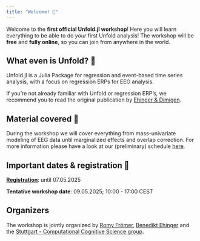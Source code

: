```yaml
---
title: "Welcome! 🐙"
---
```


Welcome to the **first official Unfold.jl workshop**! Here you will learn everything to be able to do _your_ first Unfold analysis!
The workshop will be **free** and **fully online**, so you can join from anywhere in the world. 

## What even is Unfold? 🤔
Unfold.jl is a Julia Package for regression and event-based time series analysis, with a focus on regression ERPs for EEG analysis.

If you're not already familiar with Unfold or regression ERP's, we recommend you to read the original publication by [Ehinger & Dimigen](https://peerj.com/articles/7838/).

## Material covered 💪
During the workshop we will cover everything from mass-univariate modeling of EEG data until marginalized effects and overlap correction. For more information please have a look at our (preliminary) schedule [here](program.qmd).

## Important dates & registration 📅
[__Registration__](registration.qmd): until 07.05.2025

__Tentative workshop date__: 09.05.2025; 10:00 - 17:00 CEST

## Organizers
The workshop is jointly organized by [Romy Frömer](https://www.birmingham.ac.uk/staff/profiles/psychology/froemer-romy), [Benedikt Ehinger](https://benediktehinger.de/blog/science/about-me/) and the [Stuttgart - Computational Cognitive Science group](https://www.s-ccs.de/).